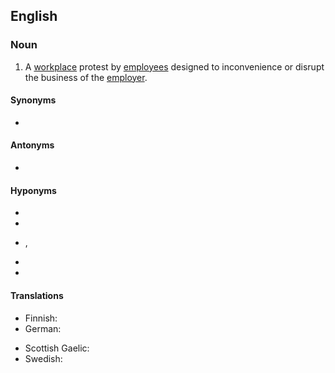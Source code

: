==English==
{{wikipedia}}

===Noun===
{{en-noun}}

# {{lb|en|chiefly|British}} A [[workplace]] protest by [[employee|employees]] designed to inconvenience or disrupt the business of the [[employer]].

====Synonyms====
* {{l|en|job action}} {{qualifier|US}}

====Antonyms====
* {{l|en|lockout}}

====Hyponyms====
* {{l|en|general strike}}
* {{l|en|overtime ban}}
* {{l|en|slowdown}}, {{l|en|go-slow}}
* {{l|en|strike}}
* {{l|en|work-to-rule}}

====Translations====
{{trans-top|workplace protest}}
* Finnish: {{t+|fi|työtaistelu}}
* German: {{t+|de|Arbeitskampf|m}}
{{trans-mid}}
* Scottish Gaelic: {{t|gd|stailc|f}}
* Swedish: {{t|sv|stridsåtgärd|c}}
{{trans-bottom}}
